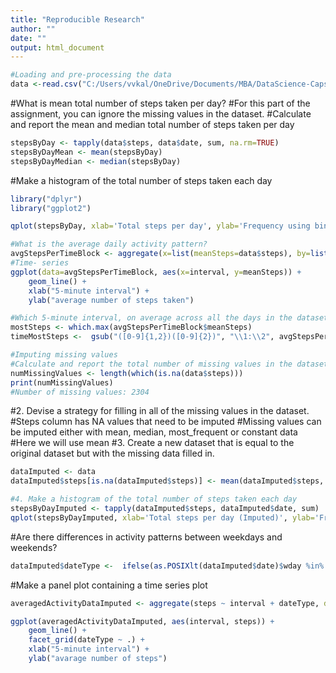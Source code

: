 ---
title: "Reproducible Research"
author: ""
date: ""
output: html_document
---

```{r}
#Loading and pre-processing the data
data <-read.csv("C:/Users/vvkal/OneDrive/Documents/MBA/DataScience-Capstone/Reproducible_Research_data_activity/activity.csv")
```

#What is mean total number of steps taken per day?
#For this part of the assignment, you can ignore the missing values in the dataset.
#Calculate and report the mean and median total number of steps taken per day
```{r}
stepsByDay <- tapply(data$steps, data$date, sum, na.rm=TRUE)
stepsByDayMean <- mean(stepsByDay)
stepsByDayMedian <- median(stepsByDay)
```

#Make a histogram of the total number of steps taken each day

```{r}
library("dplyr")
library("ggplot2")
```

```{r}
qplot(stepsByDay, xlab='Total steps per day', ylab='Frequency using binwith 500', binwidth=500)
```

```{r}
#What is the average daily activity pattern?
avgStepsPerTimeBlock <- aggregate(x=list(meanSteps=data$steps), by=list(interval=data$interval), FUN=mean, na.rm=TRUE)
#Time- series
ggplot(data=avgStepsPerTimeBlock, aes(x=interval, y=meanSteps)) +
    geom_line() +
    xlab("5-minute interval") +
    ylab("average number of steps taken") 
```

```{r}
#Which 5-minute interval, on average across all the days in the dataset, contains the maximum number of steps?
mostSteps <- which.max(avgStepsPerTimeBlock$meanSteps)
timeMostSteps <-  gsub("([0-9]{1,2})([0-9]{2})", "\\1:\\2", avgStepsPerTimeBlock[mostSteps,'interval'])
```


```{r}
#Imputing missing values
#Calculate and report the total number of missing values in the dataset
numMissingValues <- length(which(is.na(data$steps)))
print(numMissingValues)
#Number of missing values: 2304
```

#2. Devise a strategy for filling in all of the missing values in the dataset.
#Steps column has NA values that need to be imputed
#Missing values can be imputed either with mean, median, most_frequent or constant data
#Here we will use mean
#3. Create a new dataset that is equal to the original dataset but with the missing data filled in.

```{r}
dataImputed <- data
dataImputed$steps[is.na(dataImputed$steps)] <- mean(dataImputed$steps, na.rm = TRUE)
```

```{r}
#4. Make a histogram of the total number of steps taken each day
stepsByDayImputed <- tapply(dataImputed$steps, dataImputed$date, sum)
qplot(stepsByDayImputed, xlab='Total steps per day (Imputed)', ylab='Frequency using binwith 500', binwidth=500)
```

#Are there differences in activity patterns between weekdays and weekends?
```{r}
dataImputed$dateType <-  ifelse(as.POSIXlt(dataImputed$date)$wday %in% c(0,6), 'weekend', 'weekday')
```

#Make a panel plot containing a time series plot

```{r}
averagedActivityDataImputed <- aggregate(steps ~ interval + dateType, data=dataImputed, mean)

ggplot(averagedActivityDataImputed, aes(interval, steps)) + 
    geom_line() + 
    facet_grid(dateType ~ .) +
    xlab("5-minute interval") + 
    ylab("avarage number of steps")

```
